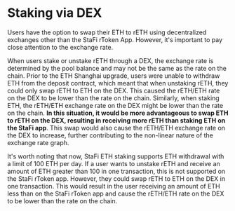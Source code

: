 # Staking via DEX

Users have the option to swap their ETH to rETH using decentralized exchanges other than the StaFi rToken App. However, it's important to pay close attention to the exchange rate.

When users stake or unstake rETH through a DEX, the exchange rate is determined by the pool balance and may not be the same as the rate on the chain. Prior to the ETH Shanghai upgrade, users were unable to withdraw ETH from the deposit contract, which meant that when unstaking rETH, they could only swap rETH to ETH on the DEX. This caused the rETH/ETH rate on the DEX to be lower than the rate on the chain. Similarly, when staking ETH, the rETH/ETH exchange rate on the DEX might be lower than the rate on the chain. **In this situation, it would be more advantageous to swap ETH to rETH on the DEX, resulting in receiving more rETH than staking ETH on the StaFi app**. This swap would also cause the rETH/ETH exchange rate on the DEX to increase, further contributing to the non-linear nature of the exchange rate graph.

It's worth noting that now, StaFi ETH staking supports ETH withdrawal with a limit of 100 ETH per day. If a user wants to unstake rETH and receive an amount of ETH greater than 100 in one transaction, this is not supported on the StaFi rToken app. However, they could swap rETH to ETH on the DEX in one transaction. This would result in the user receiving an amount of ETH less than on the StaFi rToken app and cause the rETH/ETH rate on the DEX to be lower than the rate on the chain.